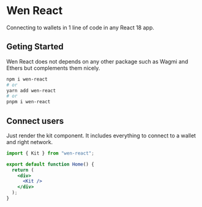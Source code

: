 # Wen React

Connecting to wallets in 1 line of code in any React 18 app.

## Geting Started

Wen React does not depends on any other package such as Wagmi and Ethers but complements them nicely.

```sh
npm i wen-react
# or
yarn add wen-react
# or
pnpm i wen-react
```

## Connect users

Just render the kit component. It includes everything to connect to a wallet and right network.

```jsx
import { Kit } from "wen-react";

export default function Home() {
  return (
    <div>
      <Kit />
    </div>
  );
}
```
